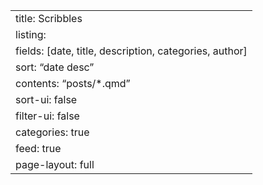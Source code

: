 ---
title: Scribbles
listing:
  fields: [date, title, description, categories, author]
  sort: "date desc"
  contents: "posts/*.qmd"
  sort-ui: false
  filter-ui: false
  categories: true
  feed: true
page-layout: full
---